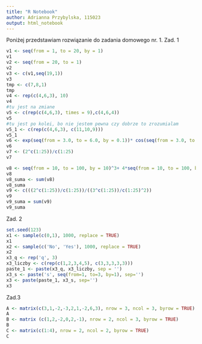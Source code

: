 ```yaml
---
title: "R Notebook"
author: Adrianna Przybylska, 115023
output: html_notebook
---
```


Poniżej przedstawiam rozwiązanie do zadania domowego nr. 1.
Zad. 1
```r
v1 <- seq(from = 1, to = 20, by = 1)
v1
v2 <- seq(from = 20, to = 1)
v2
v3 <- c(v1,seq(19,1))
v3
tmp <- c(7,8,1)
tmp
v4 <- rep(c(4,6,3), 10)
v4
#tu jest na zmiane
v5 <- c(rep(c(4,6,3), times = 9),c(4,6,4))
v5
#tu jest po kolei, bo nie jestem pewna czy dobrze to zrozumialam
v5_1 <- c(rep(c(4,6,3), c(11,10,9)))
v5_1
v6 <- exp(seq(from = 3.0, to = 6.0, by = 0.1))* cos(seq(from = 3.0, to = 6.0, by = 0.1))
v6
v7 <- (2^c(1:25))/c(1:25)
v7

v8 <- seq(from = 10, to = 100, by = 10)^3+ 4*seq(from = 10, to = 100, by = 10)^2
v8
v8_suma <- sum(v8)
v8_suma
v9 <- c(((2^c(1:25))/c(1:25))/((3^c(1:25))/c(1:25)^2))
v9
v9_suma = sum(v9)
v9_suma
```
Zad. 2
```r
set.seed(123)
x1 <- sample(c(0,1), 1000, replace = TRUE)
x1
x2 <- sample(c('No', 'Yes'), 1000, replace = TRUE)
x2
x3_q <- rep('q', 3)
x3_liczby <- c(rep(c(1,2,3,4,5), c(3,3,3,3,3)))
paste_1 <- paste(x3_q, x3_liczby, sep = '')
x3_s <- paste('s', seq(from=1, to=3, by=1), sep='')
x3 <- paste(paste_1, x3_s, sep='')
x3
```
Zad.3
```r
A <- matrix(c(3,1,-2,-3,2,1,-2,6,3), nrow = 3, ncol = 3, byrow = TRUE)
A
B <- matrix (c(1,2,-2,0,2,-1), nrow = 2, ncol = 3, byrow = TRUE)
B
C <- matrix(c(1:4), nrow = 2, ncol = 2, byrow = TRUE)
C
```

